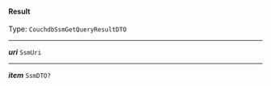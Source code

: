 


#### Result

Type: `CouchdbSsmGetQueryResultDTO`

---

***uri*** `SsmUri`

---

***item*** `SsmDTO?`
